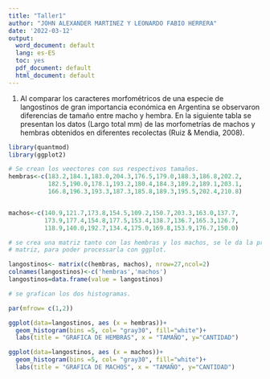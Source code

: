 ```yaml
---
title: "Taller1"
author: "JOHN ALEXANDER MARTINEZ Y LEONARDO FABIO HERRERA"
date: '2022-03-12'
output:
  word_document: default
  lang: es-ES
  toc: yes
  pdf_document: default
  html_document: default
---
```




1.	Al comparar los caracteres morfométricos de una especie de langostinos de gran importancia económica en Argentina se observaron diferencias de tamaño entre macho y hembra. En la siguiente tabla se presentan los datos (Largo total mm) de las morfometrías de machos y hembras obtenidos en diferentes recolectas (Ruiz & Mendia, 2008). 



```r
library(quantmod)
library(ggplot2)

# Se crean los veectores con sus respectivos tamaños.
hembras<-c(183.2,184.1,183.0,204.3,176.5,179.0,188.3,186.8,202.2,
           182.5,190.0,178.1,193.2,180.4,184.3,189.2,189.1,203.1,
           166.8,196.3,193.3,187.3,185.8,189.3,195.5,202.4,210.8)


machos<-c(140.9,121.7,173.8,154.5,109.2,150.7,203.3,163.0,137.7,
          173.9,177.4,154.8,177.5,153.4,138.7,136.7,165.3,126.7,
          118.9,140.0,192.7,134.4,175.0,169.8,153.9,176.7,150.0)

# se crea una matriz tanto con las hembras y los machos, se le da la propiedad de frame a la 
# matriz, para poder processarla con ggplot.

langostinos<- matrix(c(hembras, machos), nrow=27,ncol=2)
colnames(langostinos)<-c('hembras','machos')
langostinos=data.frame(value = langostinos)

# se grafican los dos histogramas.

par(mfrow= c(1,2))

ggplot(data=langostinos, aes (x = hembras))+
  geom_histogram(bins =5, col= "gray30", fill="white")+
  labs(title = "GRAFICA DE HEMBRAS", x = "TAMAÑO", y="CANTIDAD")

ggplot(data=langostinos, aes (x = machos))+
  geom_histogram(bins =5, col= "gray30", fill="white")+
  labs(title = "GRAFICA DE MACHOS", x = "TAMAÑO", y="CANTIDAD")

  
```

